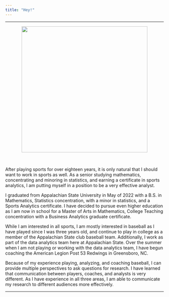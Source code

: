 ```yaml
---
title: "Hey!"
---
```


<hr>

<center>
<p><img src="IMG_1360.jpg" style = "height:400px"></p>
</center><br>


After playing sports for over eighteen years, it is only natural that I should want to work in sports as well. As a senior studying mathematics, concentrating and minoring in statistics, and earning a certificate in sports analytics, I am putting myself in a position to be a very effective analyst.

I graduated from Appalachian State University in May of 2022 with a B.S. in Mathematics, Statistics concentration, with a minor in statistics, and a Sports Analytics certificate. I have decided to pursue even higher education as I am now in school for a Master of Arts in Mathematics, College Teaching concentration with a Business Analytics graduate certificate. 

While I am interested in all sports, I am mostly interested in baseball as I have played since I was three years old, and continue to play in college as a member of the Appalachian State club baseball team. Additionally, I work as part of the data analytics team here at Appalachian State. Over the summer when I am not playing or working with the data analytics team, I have begun coaching the American Legion Post 53 Redwings in Greensboro, NC.

Because of my experience playing, analyzing, and coaching baseball, I can provide multiple perspectives to ask questions for research. I have learned that communication between players, coaches, and analysts is very different. As I have experience in all three areas, I am able to communicate my research to different audiences more effectively.

<hr>
